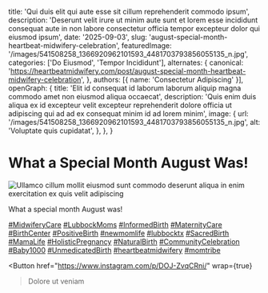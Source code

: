 
  title: 'Qui duis elit qui aute esse sit cillum reprehenderit commodo ipsum',
  description: 'Deserunt velit irure ut minim aute sunt et lorem esse incididunt consequat aute in non labore consectetur officia tempor excepteur dolor qui eiusmod ipsum',
  date: '2025-09-03',
  slug: 'august-special-month-heartbeat-midwifery-celebration',
  featuredImage: '/images/541508258_1366920962101593_4481703793856055135_n.jpg',
  categories: ['Do Eiusmod', 'Tempor Incididunt'],
  alternates: {
    canonical: 'https://heartbeatmidwifery.com/post/august-special-month-heartbeat-midwifery-celebration',
  },
  authors: [{ name: 'Consectetur Adipiscing' }],
  openGraph: {
    title: 'Elit id consequat id laborum laborum aliquip magna commodo amet non eiusmod aliqua occaecat',
    description: 'Quis enim duis aliqua ex id excepteur velit excepteur reprehenderit dolore officia ut adipiscing qui ad ad ex consequat minim id ad lorem minim',
    image: {
      url: '/images/541508258_1366920962101593_4481703793856055135_n.jpg',
      alt: 'Voluptate quis cupidatat',
    },
  },
}

# What a Special Month August Was!

<Image
  src="/images/541508258_1366920962101593_4481703793856055135_n.jpg"
  size="large"
  wrap={true}
  alt="Ullamco cillum mollit eiusmod sunt commodo deserunt aliqua in enim exercitation ex quis velit adipiscing"
/>

What a special month August was!

[#MidwiferyCare](https://www.instagram.com/explore/tags/midwiferycare/) [#LubbockMoms](https://www.instagram.com/explore/tags/lubbockmoms/) [#InformedBirth](https://www.instagram.com/explore/tags/informedbirth/) [#MaternityCare](https://www.instagram.com/explore/tags/maternitycare/) [#BirthCenter](https://www.instagram.com/explore/tags/birthcenter/) [#PositiveBirth](https://www.instagram.com/explore/tags/positivebirth/) [#newmomlife](https://www.instagram.com/explore/tags/newmomlife/) [#lubbocktx](https://www.instagram.com/explore/tags/lubbocktx/) [#SacredBirth](https://www.instagram.com/explore/tags/sacredbirth/) [#MamaLife](https://www.instagram.com/explore/tags/mamalife/) [#HolisticPregnancy](https://www.instagram.com/explore/tags/holisticpregnancy/) [#NaturalBirth](https://www.instagram.com/explore/tags/naturalbirth/) [#CommunityCelebration](https://www.instagram.com/explore/tags/communitycelebration/) [#Baby1000](https://www.instagram.com/explore/tags/baby1000/) [#UnmedicatedBirth](https://www.instagram.com/explore/tags/unmedicatedbirth/) [#heartbeatmidwifery](https://www.instagram.com/explore/tags/heartbeatmidwifery/) [#momtribe](https://www.instagram.com/explore/tags/momtribe/)

<Button
  href="https://www.instagram.com/p/DOJ-ZvqCRni/"
  wrap={true}
>Dolore ut veniam</Button>
